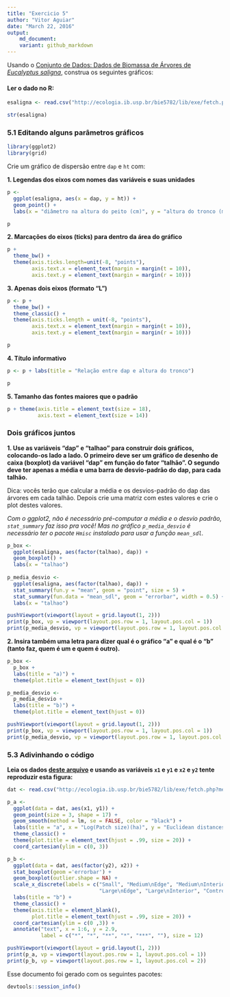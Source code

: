 ```yaml
---
title: "Exercicio 5"
author: "Vitor Aguiar"
date: "March 22, 2016"
output: 
    md_document:
    variant: github_markdown
---
```


Usando o [Conjunto de Dados: Dados de Biomassa de Árvores de _Eucalyptus saligna_](http://ecologia.ib.usp.br/bie5782/doku.php?id=dados:dados-esaligna), construa os seguintes gráficos: 

#### Ler o dado no R:
```r
esaligna <- read.csv("http://ecologia.ib.usp.br/bie5782/lib/exe/fetch.php?media=dados:esaligna.csv")

str(esaligna)
```

### 5.1 Editando alguns parâmetros gráficos

```r
library(ggplot2)
library(grid)
```

Crie um gráfico de dispersão entre `dap` e `ht` com:

**1. Legendas dos eixos com nomes das variáveis e suas unidades**

```r
p <- 
  ggplot(esaligna, aes(x = dap, y = ht)) + 
  geom_point() +
  labs(x = "diâmetro na altura do peito (cm)", y = "altura do tronco (m)")

p
```

**2. Marcações do eixos (ticks) para dentro da área do gráfico**

```r
p + 
  theme_bw() + 
  theme(axis.ticks.length=unit(-8, "points"), 
        axis.text.x = element_text(margin = margin(t = 10)),
        axis.text.y = element_text(margin = margin(r = 10)))

```

**3. Apenas dois eixos (formato “L”)**

```r
p <- p + 
  theme_bw() + 
  theme_classic() +
  theme(axis.ticks.length = unit(-8, "points"), 
        axis.text.x = element_text(margin = margin(t = 10)),
        axis.text.y = element_text(margin = margin(r = 10)))

p
```

**4. Título informativo**

```r
p <- p + labs(title = "Relação entre dap e altura do tronco")

p
```

**5. Tamanho das fontes maiores que o padrão**

```r
p + theme(axis.title = element_text(size = 18),
          axis.text = element_text(size = 14))
```

### Dois gráficos juntos

**1. Use as variáveis “dap” e “talhao” para construir dois gráficos, colocando-os lado a lado. O primeiro deve ser um gráfico de desenho de caixa (boxplot) da variável “dap” em função do fator “talhão”. O segundo deve ter apenas a média e uma barra de desvio-padrão do dap, para cada talhão.**
   
Dica: vocês terão que calcular a média e os desvios-padrão do dap das árvores em cada talhão. Depois crie uma matriz com estes valores e crie o plot destes valores.
	
*Com o ggplot2, não é necessário pré-computar a média e o desvio padrão, `stat_summary` faz isso pra você!*
*Mas no gráfico `p_media_desvio` é necessário ter o pacote `Hmisc` instalado para usar a função `mean_sdl`.*

```r
p_box <- 
  ggplot(esaligna, aes(factor(talhao), dap)) +
  geom_boxplot() +
  labs(x = "talhao")
  
p_media_desvio <-
  ggplot(esaligna, aes(factor(talhao), dap)) + 
  stat_summary(fun.y = "mean", geom = "point", size = 5) +
  stat_summary(fun.data = "mean_sdl", geom = "errorbar", width = 0.5) +
  labs(x = "talhao")

pushViewport(viewport(layout = grid.layout(1, 2)))
print(p_box, vp = viewport(layout.pos.row = 1, layout.pos.col = 1))
print(p_media_desvio, vp = viewport(layout.pos.row = 1, layout.pos.col = 2))
``` 

**2. Insira também uma letra para dizer qual é o gráfico “a” e qual é o “b” (tanto faz, quem é um e quem é outro).**

```r
p_box <-
  p_box + 
  labs(title = "a)") + 
  theme(plot.title = element_text(hjust = 0))

p_media_desvio <-
  p_media_desvio + 
  labs(title = "b)") + 
  theme(plot.title = element_text(hjust = 0))

pushViewport(viewport(layout = grid.layout(1, 2)))
print(p_box, vp = viewport(layout.pos.row = 1, layout.pos.col = 1))
print(p_media_desvio, vp = viewport(layout.pos.row = 1, layout.pos.col = 2))
```

### 5.3 Adivinhando o código

**Leia os dados [deste arquivo](http://ecologia.ib.usp.br/bie5782/lib/exe/fetch.php?media=bie5782:01_curso2009:material:exercicio3.csv) e usando as variáveis `x1` e `y1` e `x2` e `y2` tente reproduzir esta figura:**

```r
dat <- read.csv("http://ecologia.ib.usp.br/bie5782/lib/exe/fetch.php?media=bie5782:01_curso2009:material:exercicio3.csv")

p_a <- 
  ggplot(data = dat, aes(x1, y1)) + 
  geom_point(size = 3, shape = 17) + 
  geom_smooth(method = lm, se = FALSE, color = "black") +
  labs(title = "a", x = "Log(Patch size)(ha)", y = "Euclidean distances") + 
  theme_classic() +
  theme(plot.title = element_text(hjust = .99, size = 20)) +
  coord_cartesian(ylim = c(0, 3))

p_b <- 
  ggplot(data = dat, aes(factor(y2), x2)) + 
  stat_boxplot(geom ='errorbar') + 
  geom_boxplot(outlier.shape = NA) +
  scale_x_discrete(labels = c("Small", "Medium\nEdge", "Medium\nInterior",
                              "Large\nEdge", "Large\nInterior", "Control")) +
  labs(title = "b") +
  theme_classic() +
  theme(axis.title = element_blank(), 
        plot.title = element_text(hjust = .99, size = 20)) +
  coord_cartesian(ylim = c(0 ,3)) +
  annotate("text", x = 1:6, y = 2.9, 
           label = c("*", "*", "**", "*", "***", ""), size = 12) 

pushViewport(viewport(layout = grid.layout(1, 2)))
print(p_a, vp = viewport(layout.pos.row = 1, layout.pos.col = 1))
print(p_b, vp = viewport(layout.pos.row = 1, layout.pos.col = 2))
```

Esse documento foi gerado com os seguintes pacotes:

```r
devtools::session_info()
```
